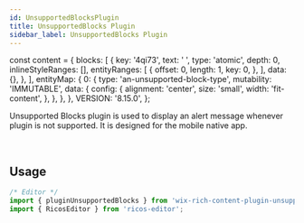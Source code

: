 ```yaml
---
id: UnsupportedBlocksPlugin
title: UnsupportedBlocks Plugin
sidebar_label: UnsupportedBlocks Plugin
---
```


const content = {
  blocks: [
    {
      key: '4qi73',
      text: ' ',
      type: 'atomic',
      depth: 0,
      inlineStyleRanges: [],
      entityRanges: [
        {
          offset: 0,
          length: 1,
          key: 0,
        },
      ],
      data: {},
    },
  ],
  entityMap: {
    0: {
      type: 'an-unsupported-block-type',
      mutability: 'IMMUTABLE',
      data: {
        config: {
          alignment: 'center',
          size: 'small',
          width: 'fit-content',
        },
      },
    },
  },
  VERSION: '8.15.0',
};

Unsupported Blocks plugin is used to display an alert message whenever plugin is not supported.
It is designed for the mobile native app.

<div className="card">
  <RicosEditor content={content} plugins={[pluginUnsupportedBlocks()]} />
</div>
<br />

## Usage

```jsx
/* Editor */
import { pluginUnsupportedBlocks } from 'wix-rich-content-plugin-unsupported-blocks';
import { RicosEditor } from 'ricos-editor';
```
